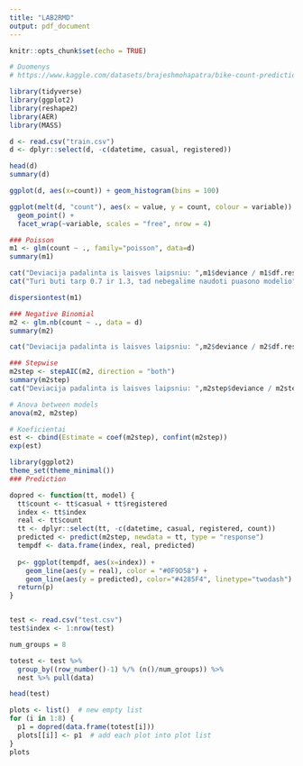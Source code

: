 ```yaml
---
title: "LAB2RMD"
output: pdf_document
---
```


```r
knitr::opts_chunk$set(echo = TRUE)
```

```r
# Duomenys 
# https://www.kaggle.com/datasets/brajeshmohapatra/bike-count-prediction-data-set?select=train.csv

library(tidyverse)
library(ggplot2)
library(reshape2)
library(AER)
library(MASS)
```


```r
d <- read.csv("train.csv")
d <- dplyr::select(d, -c(datetime, casual, registered))

head(d)
summary(d)
```

```r
ggplot(d, aes(x=count)) + geom_histogram(bins = 100)
```

```r
ggplot(melt(d, "count"), aes(x = value, y = count, colour = variable)) + 
  geom_point() + 
  facet_wrap(~variable, scales = "free", nrow = 4)
```


```r
### Poisson
m1 <- glm(count ~ ., family="poisson", data=d)
summary(m1)

cat("Deviacija padalinta is laisves laipsniu: ",m1$deviance / m1$df.residual)
cat("Turi buti tarp 0.7 ir 1.3, tad nebegalime naudoti puasono modelio")

dispersiontest(m1)
```

```r
### Negative Binomial
m2 <- glm.nb(count ~ ., data = d)
summary(m2)

cat("Deviacija padalinta is laisves laipsniu: ",m2$deviance / m2$df.residual)
```

```r
### Stepwise
m2step <- stepAIC(m2, direction = "both")
summary(m2step)
cat("Deviacija padalinta is laisves laipsniu: ",m2step$deviance / m2step$df.residual)
```

```r
# Anova between models 
anova(m2, m2step)
```

```r
# Koeficientai
est <- cbind(Estimate = coef(m2step), confint(m2step))
exp(est)

```

```r
library(ggplot2)
theme_set(theme_minimal())
### Prediction

dopred <- function(tt, model) { 
  tt$count <- tt$casual + tt$registered
  index <- tt$index
  real <- tt$count
  tt <- dplyr::select(tt, -c(datetime, casual, registered, count))
  predicted <- predict(m2step, newdata = tt, type = "response")
  tempdf <- data.frame(index, real, predicted)
  
  p<- ggplot(tempdf, aes(x=index)) + 
    geom_line(aes(y = real), color = "#0F9D58") + 
    geom_line(aes(y = predicted), color="#4285F4", linetype="twodash") 
  return(p)
}


test <- read.csv("test.csv")
test$index <- 1:nrow(test)

num_groups = 8

totest <- test %>% 
  group_by((row_number()-1) %/% (n()/num_groups)) %>%
  nest %>% pull(data)

head(test)

```

```r
plots <- list()  # new empty list
for (i in 1:8) {
  p1 = dopred(data.frame(totest[i]))
  plots[[i]] <- p1  # add each plot into plot list
}
plots
```











